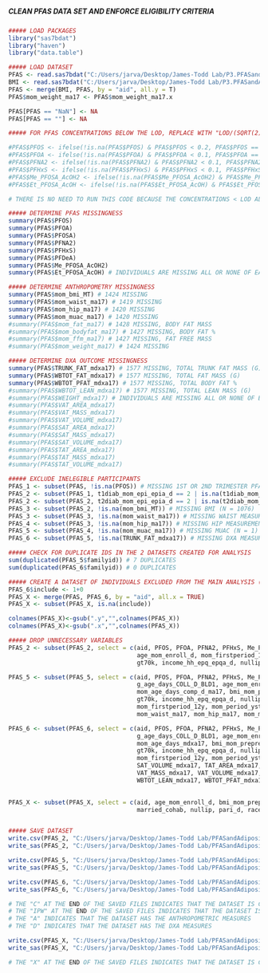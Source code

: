 #####                                                        #####
##### CLEAN PFAS DATA SET AND ENFORCE ELIGIBILITY CRITERIA #####
#####                                                        #####

```r
##### LOAD PACKAGES
library("sas7bdat")
library("haven")
library("data.table")

```

```r
##### LOAD DATASET
PFAS <- read.sas7bdat("C:/Users/jarva/Desktop/James-Todd Lab/P3.PFASandAdiposity/Data/ja_062922_3.sas7bdat")
BMI <- read.sas7bdat("C:/Users/jarva/Desktop/James-Todd Lab/P3.PFASandAdiposity/Data/ja_071022.sas7bdat")
PFAS <- merge(BMI, PFAS, by = "aid", all.y = T)
PFAS$mom_weight_ma17 <- PFAS$mom_weight_ma17.x 

PFAS[PFAS == "NaN"] <- NA
PFAS[PFAS == ""] <- NA

```

```r
##### FOR PFAS CONCENTRATIONS BELOW THE LOD, REPLACE WITH "LOD/(SQRT(2))"

#PFAS$PFOS <- ifelse(!is.na(PFAS$PFOS) & PFAS$PFOS < 0.2, PFAS$PFOS == (0.2/(sqrt(2))), PFAS$PFOS)
#PFAS$PFOA <- ifelse(!is.na(PFAS$PFOA) & PFAS$PFOA < 0.1, PFAS$PFOA == (0.1/(sqrt(2))), PFAS$PFOA)
#PFAS$PFNA2 <- ifelse(!is.na(PFAS$PFNA2) & PFAS$PFNA2 < 0.1, PFAS$PFNA2 == (0.1/(sqrt(2))), PFAS$PFNA2)
#PFAS$PFHxS <- ifelse(!is.na(PFAS$PFHxS) & PFAS$PFHxS < 0.1, PFAS$PFHxS == (0.1/(sqrt(2))), PFAS$PFHxS)
#PFAS$Me_PFOSA_AcOH2 <- ifelse(!is.na(PFAS$Me_PFOSA_AcOH2) & PFAS$Me_PFOSA_AcOH2 < 0.1, PFAS$Me_PFOSA_AcOH2 == (0.1/(sqrt(2))), PFAS$Me_PFOSA_AcOH2)
#PFAS$Et_PFOSA_AcOH <- ifelse(!is.na(PFAS$Et_PFOSA_AcOH) & PFAS$Et_PFOSA_AcOH < 0.1, PFAS$Et_PFOSA_AcOH == (0.1/(sqrt(2))), PFAS$Et_PFOSA_AcOH)

# THERE IS NO NEED TO RUN THIS CODE BECAUSE THE CONCENTRATIONS < LOD ALREADY EQUAL LOD/SQRT(2)

```

```r
##### DETERMINE PFAS MISSINGNESS
summary(PFAS$PFOS)
summary(PFAS$PFOA)
summary(PFAS$PFOSA)
summary(PFAS$PFNA2)
summary(PFAS$PFHxS)
summary(PFAS$PFDeA)
summary(PFAS$Me_PFOSA_AcOH2)
summary(PFAS$Et_PFOSA_AcOH) # INDIVIDUALS ARE MISSING ALL OR NONE OF EACH PFAS (N = 483)

##### DETERMINE ANTHROPOMETRY MISSINGNESS
summary(PFAS$mom_bmi_MT) # 1424 MISSING
summary(PFAS$mom_waist_ma17) # 1419 MISSING
summary(PFAS$mom_hip_ma17) # 1420 MISSING
summary(PFAS$mom_muac_ma17) # 1420 MISSING
#summary(PFAS$mom_fat_ma17) # 1428 MISSING, BODY FAT MASS
#summary(PFAS$mom_bodyfat_ma17) # 1427 MISSING, BODY FAT %
#summary(PFAS$mom_ffm_ma17) # 1427 MISSING, FAT FREE MASS
#summary(PFAS$mom_weight_ma17) # 1424 MISSING

##### DETERMINE DXA OUTCOME MISSINGNESS
summary(PFAS$TRUNK_FAT_mdxa17) # 1577 MISSING, TOTAL TRUNK FAT MASS (G)
summary(PFAS$WBTOT_FAT_mdxa17) # 1577 MISSING, TOTAL FAT MASS (G)
summary(PFAS$WBTOT_PFAT_mdxa17) # 1577 MISSING, TOTAL BODY FAT %
#summary(PFAS$WBTOT_LEAN_mdxa17) # 1577 MISSING, TOTAL LEAN MASS (G)
#summary(PFAS$WEIGHT_mdxa17) # INDIVIDUALS ARE MISSING ALL OR NONE OF EACH DXA MEASURE (N = 1577)
#summary(PFAS$VAT_AREA_mdxa17)
#summary(PFAS$VAT_MASS_mdxa17)
#summary(PFAS$VAT_VOLUME_mdxa17)
#summary(PFAS$SAT_AREA_mdxa17)
#summary(PFAS$SAT_MASS_mdxa17)
#summary(PFAS$SAT_VOLUME_mdxa17)
#summary(PFAS$TAT_AREA_mdxa17)
#summary(PFAS$TAT_MASS_mdxa17)
#summary(PFAS$TAT_VOLUME_mdxa17) 

```

```r
##### EXCLUDE INELEGIBLE PARTICIPANTS
PFAS_1 <- subset(PFAS, !is.na(PFOS)) # MISSING 1ST OR 2ND TRIMESTER PFAS DATA (I.E., 22 WEEKS GESTATION)
PFAS_2 <- subset(PFAS_1, t1diab_mom_epi_epia_d == 2 | is.na(t1diab_mom_epi_epia_d)) # HISTORY OF T1 DIABETES
PFAS_2 <- subset(PFAS_2, t2diab_mom_epi_epia_d == 2 | is.na(t2diab_mom_epi_epia_d)) # HISTORY OF T2 DIABETES
PFAS_3 <- subset(PFAS_2, !is.na(mom_bmi_MT)) # MISSING BMI (N = 1076)
PFAS_3 <- subset(PFAS_3, !is.na(mom_waist_ma17)) # MISSING WAIST MEASUREMENT (N = 0)
PFAS_4 <- subset(PFAS_3, !is.na(mom_hip_ma17)) # MISSING HIP MEASUREMENT (N = 1)
PFAS_5 <- subset(PFAS_4, !is.na(mom_muac_ma17)) # MISSING MUAC (N = 1)
PFAS_6 <- subset(PFAS_5, !is.na(TRUNK_FAT_mdxa17)) # MISSING DXA MEASURES (N = 120)

```

```r
##### CHECK FOR DUPLICATE IDS IN THE 2 DATASETS CREATED FOR ANALYSIS
sum(duplicated(PFAS_5$familyid)) # 7 DUPLICATES
sum(duplicated(PFAS_6$familyid)) # 0 DUPLICATES

```

```r
##### CREATE A DATASET OF INDIVIDUALS EXCLUDED FROM THE MAIN ANALYSIS (I.E., "PFAS_X")
PFAS_6$include <- 1+0
PFAS_X <- merge(PFAS, PFAS_6, by = "aid", all.x = TRUE)
PFAS_X <- subset(PFAS_X, is.na(include))

colnames(PFAS_X)<-gsub(".y","",colnames(PFAS_X))
colnames(PFAS_X)<-gsub(".x","",colnames(PFAS_X))

```

```r
##### DROP UNNECESSARY VARIABLES
PFAS_2 <- subset(PFAS_2, select = c(aid, PFOS, PFOA, PFNA2, PFHxS, Me_PFOSA_AcOH2, Et_PFOSA_AcOH,
                                    age_mom_enroll_d, mom_firstperiod_12y, bmi_mom_prepreg_d, race2_mom_epi_epia_d, coll_grad, 
                                    gt70k, income_hh_epq_epqa_d, nullip, parity_d, smokpreg_final_d, married_cohab))

PFAS_5 <- subset(PFAS_5, select = c(aid, PFOS, PFOA, PFNA2, PFHxS, Me_PFOSA_AcOH2, Et_PFOSA_AcOH,
                                    g_age_days_COLL_D_BLD1, age_mom_enroll_d, age_days_comp_d_ma17, age_days_mdxa17, 
                                    mom_age_days_comp_d_ma17, bmi_mom_prepreg_d, race2_mom_epi_epia_d, coll_grad, 
                                    gt70k, income_hh_epq_epqa_d, nullip, parity_d, smokpreg_final_d, married_cohab, 
                                    mom_firstperiod_12y, mom_period_ystopped_age_qu17, mom_bmi_MT, mom_weight_ma17, 
                                    mom_waist_ma17, mom_hip_ma17, mom_muac_ma17, mom_bodyfat_ma17, mom_ffm_ma17, mom_fat_ma17))

PFAS_6 <- subset(PFAS_6, select = c(aid, PFOS, PFOA, PFNA2, PFHxS, Me_PFOSA_AcOH2, Et_PFOSA_AcOH,
                                    g_age_days_COLL_D_BLD1, age_mom_enroll_d, age_days_comp_d_ma17, age_days_mdxa17, 
                                    mom_age_days_mdxa17, bmi_mom_prepreg_d, race2_mom_epi_epia_d, coll_grad, 
                                    gt70k, income_hh_epq_epqa_d, nullip, parity_d, smokpreg_final_d, married_cohab, 
                                    mom_firstperiod_12y, mom_period_ystopped_age_qu17, SAT_AREA_mdxa17, SAT_MASS_mdxa17, 
                                    SAT_VOLUME_mdxa17, TAT_AREA_mdxa17, TAT_MASS_mdxa17, TAT_VOLUME_mdxa17, VAT_AREA_mdxa17, 
                                    VAT_MASS_mdxa17, VAT_VOLUME_mdxa17, WEIGHT_mdxa17, TRUNK_FAT_mdxa17, WBTOT_FAT_mdxa17,
                                    WBTOT_LEAN_mdxa17, WBTOT_PFAT_mdxa17))

 
PFAS_X <- subset(PFAS_X, select = c(aid, age_mom_enroll_d, bmi_mom_prepreg_d, coll_grad, gt70k, mom_firstperiod_1,
                                    married_cohab, nullip, pari_d, race2_mom_epi_epia_d, smokpreg_final_d))


##### SAVE DATASET
write.csv(PFAS_2, "C:/Users/jarva/Desktop/James-Todd Lab/PFASandAdiposity/Data/PFAS_IPW_C.csv", row.names = T)
write_sas(PFAS_2, "C:/Users/jarva/Desktop/James-Todd Lab/PFASandAdiposity/Data/PFAS_IPW_C.sas7bdat")

write.csv(PFAS_5, "C:/Users/jarva/Desktop/James-Todd Lab/PFASandAdiposity/Data/PFAS_A_C.csv", row.names = T)
write_sas(PFAS_5, "C:/Users/jarva/Desktop/James-Todd Lab/PFASandAdiposity/Data/PFAS_A_C.sas7bdat")

write.csv(PFAS_6, "C:/Users/jarva/Desktop/James-Todd Lab/PFASandAdiposity/Data/PFAS_D_C.csv", row.names = T)
write_sas(PFAS_6, "C:/Users/jarva/Desktop/James-Todd Lab/PFASandAdiposity/Data/PFAS_D_C.sas7bdat")

# THE "C" AT THE END OF THE SAVED FILES INDICATES THAT THE DATASET IS CLEAN
# THE "IPW" AT THE END OF THE SAVED FILES INDICATES THAT THE DATASET IS USED FOR IPCW
# THE "A" INDICATES THAT THE DATASET HAS THE ANTHROPOMETRIC MEASURES
# THE "D" INDICATES THAT THE DATASET HAS THE DXA MEASURES

write.csv(PFAS_X, "C:/Users/jarva/Desktop/James-Todd Lab/PFASandAdiposity/Data/PFAS_X.csv", row.names = T)
write_sas(PFAS_X, "C:/Users/jarva/Desktop/James-Todd Lab/PFASandAdiposity/Data/PFAS_X.sas7bdat")

# THE "X" AT THE END OF THE SAVED FILES INDICATES THAT THE DATASET IS COMPOSED OF EXCLUDED INDIVIDUALS

```
